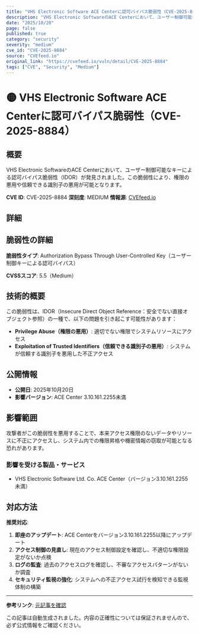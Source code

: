 ```yaml
---
title: "VHS Electronic Software ACE Centerに認可バイパス脆弱性（CVE-2025-8884）"
description: "VHS Electronic SoftwareのACE Centerにおいて、ユーザー制御可能なキーによる認可バイパス脆弱性（IDOR）が発見されました。この脆弱性により、権限の悪用や信頼できる識別子の悪用が可能となります。"
date: "2025/10/20"
page: false
published: true
category: "security"
severity: "medium"
cve_id: "CVE-2025-8884"
source: "CVEfeed.io"
original_link: "https://cvefeed.io/vuln/detail/CVE-2025-8884"
tags: ["CVE", "Security", "Medium"]
---
```


# 🟡 VHS Electronic Software ACE Centerに認可バイパス脆弱性（CVE-2025-8884）

## 概要

VHS Electronic SoftwareのACE Centerにおいて、ユーザー制御可能なキーによる認可バイパス脆弱性（IDOR）が発見されました。この脆弱性により、権限の悪用や信頼できる識別子の悪用が可能となります。

**CVE ID**: CVE-2025-8884
**深刻度**: MEDIUM
**情報源**: [CVEfeed.io](https://cvefeed.io/vuln/detail/CVE-2025-8884)

## 詳細

## 脆弱性の詳細

**脆弱性タイプ**: Authorization Bypass Through User-Controlled Key（ユーザー制御キーによる認可バイパス）

**CVSSスコア**: 5.5（Medium）

## 技術的概要

この脆弱性は、IDOR（Insecure Direct Object Reference：安全でない直接オブジェクト参照）の一種で、以下の問題を引き起こす可能性があります：

- **Privilege Abuse（権限の悪用）**: 適切でない権限でシステムリソースにアクセス
- **Exploitation of Trusted Identifiers（信頼できる識別子の悪用）**: システムが信頼する識別子を悪用した不正アクセス

## 公開情報

- **公開日**: 2025年10月20日
- **影響バージョン**: ACE Center 3.10.161.2255未満

## 影響範囲

攻撃者がこの脆弱性を悪用することで、本来アクセス権限のないデータやリソースに不正にアクセスし、システム内での権限昇格や機密情報の窃取が可能となる恐れがあります。


### 影響を受ける製品・サービス

- VHS Electronic Software Ltd. Co. ACE Center（バージョン3.10.161.2255未満）


## 対応方法

**推奨対応**:

1. **即座のアップデート**: ACE Centerをバージョン3.10.161.2255以降にアップデート
2. **アクセス制御の見直し**: 現在のアクセス制御設定を確認し、不適切な権限設定がないか点検
3. **ログの監査**: 過去のアクセスログを確認し、不審なアクセスパターンがないか調査
4. **セキュリティ監視の強化**: システムへの不正アクセス試行を検知できる監視体制の構築

---

**参考リンク**: [元記事を確認](https://cvefeed.io/vuln/detail/CVE-2025-8884)

この記事は自動生成されました。内容の正確性については保証されませんので、必ず公式情報をご確認ください。
